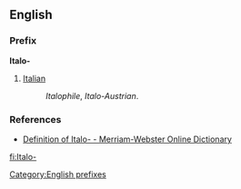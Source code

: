 ==English==

===Prefix===
'''Italo-'''

# [[Italian]]
#:''Italophile'', ''Italo-Austrian''.

===References===
*[http://m-w.com/dictionary/italo Definition of Italo- - Merriam-Webster Online Dictionary]

[[Category:English prefixes]]

[[fi:Italo-]]